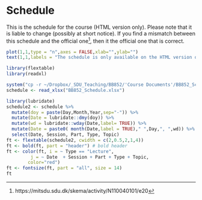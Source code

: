 # Schedule

This is the schedule for the course (HTML version only). 
Please note that it is liable to change (possibly at short notice). 
If you find a mismatch between this schedule and the official one^[https://mitsdu.sdu.dk/skema/activity/N110040101/e20], then it the official one that is correct.

```r
plot(1,1,type = "n",axes = FALSE,xlab="",ylab="")
text(1,1,labels = "The schedule is only available on the HTML version of this document")
```


```r
library(flextable)
library(readxl)

system("cp -r ~/Dropbox/_SDU_Teaching/BB852/'Course Documents'/BB852_Schedule.xlsx ~/Dropbox/_SDU_Teaching/BB852/BB852_Book/BB852_Schedule.xlsx")
schedule <- read_xlsx("BB852_Schedule.xlsx")
```

```r
library(lubridate)
schedule2 <- schedule %>% 
  mutate(doy = paste(Day,Month,Year,sep="-")) %>% 
  mutate(Date = lubridate::dmy(doy)) %>% 
  mutate(wd = lubridate::wday(Date,label= TRUE)) %>% 
  mutate(Date = paste0( month(Date,label = TRUE)," ",Day,", ",wd)) %>% 
  select(Date, Session, Part, Type, Topic)
ft <- flextable(schedule2, cwidth = c(2,0.5,2,1,4))
ft <- bold(ft, part = "header") # bold header
ft <- color(ft, i = ~ Type == "Lecture",
         j = ~ Date  + Session + Part + Type + Topic,
        color="red")
ft <- fontsize(ft, part = "all", size = 14)
ft
```

